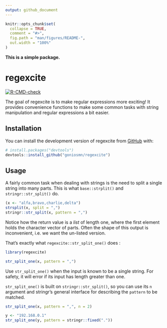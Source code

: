 ```yaml
---
output: github_document
---
```


<!-- README.md is generated from README.Rmd. Please edit that file -->

```r
knitr::opts_chunk$set(
  collapse = TRUE,
  comment = "#>",
  fig.path = "man/figures/README-",
  out.width = "100%"
)
```

**This is a simple package.**

# regexcite

<!-- badges: start -->
[![R-CMD-check](https://github.com/goniosmn/regexcite/actions/workflows/R-CMD-check.yaml/badge.svg)](https://github.com/goniosmn/regexcite/actions/workflows/R-CMD-check.yaml)
<!-- badges: end -->

The goal of regexcite is to make regular expressions more exciting! It provides convenience functions to make some common tasks with string manipulation and regular expressions a bit easier.

## Installation

You can install the development version of regexcite from [GitHub](https://github.com/) with:

``` r
# install.packages("devtools")
devtools::install_github("goniosmn/regexcite")
```

## Usage

A fairly common task when dealing with strings is the need to split a single string into many parts. This is what `base::strplit()` and `stringr::str_split()` do.

```r
(x <- "alfa,bravo,charlie,delta")
strsplit(x, split = ",")
stringr::str_split(x, pattern = ",")
```

Notice how the return value is a _list_ of length one, where the first element holds the character vector of parts. Often the shape of this output is inconvenient, i.e. we want the un-listed version.

That's exactly what `regexcite::str_split_one()` does :

```r
library(regexcite)

str_split_one(x, pattern = ",")
```

Use `str_split_one()` when the input is known to be a single string. For safety, it will error if its input has length greater than one.

`str_split_one()` is built on `stringr::str_split()`, so you can use its `n` argument and stringr's general interface for describing the `pattern` to be matched.

```r
str_split_one(x, pattern = ",", n = 2)

y <- "192.168.0.1"
str_split_one(y, pattern = stringr::fixed("."))
```
